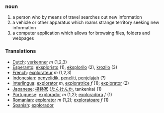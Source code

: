 === noun ===
# a person who by means of travel searches out new information 
# a vehicle or other apparatus which roams strange territory seeking new information
# a computer application which allows for browsing files, folders and webpages

=== Translations ===
*[[Dutch]]: [[verkenner]] ''m'' (1,2,3)
*[[Esperanto]]: [[eksploristo]] (1), [[eksplorilo]] (2), [[krozilo]] (3)
*[[French]]: [[explorateur]] ''m'' (1,2,3)
*[[Indonesian]]: [[selidik|penyelidik]], [[teliti|peneliti]], [[jelajah|penjelajah]] (?)
*[[Interlingua]]: [[explorator]] ''m'', [[exploratrice]] ''f'' (1); [[explorator]] (2)
*[[Japanese]]: [[探検家]] ([[たんけんか]], tankenka) (1)
*[[Portuguese]]: [[explorador]] ''m'' (1,2); [[exploradora]] ''f'' (1)
*[[Romanian]]: [[explorator]] ''m'' (1,2); [[exploratoare]] ''f'' (1)
*[[Spanish]]: [[explorador]]